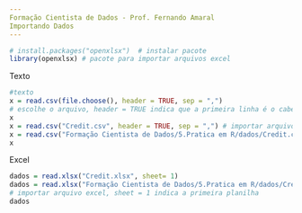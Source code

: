 ```yaml
---
Formação Cientista de Dados - Prof. Fernando Amaral
Importando Dados
---
```

```r
# install.packages("openxlsx")  # instalar pacote
library(openxlsx) # pacote para importar arquivos excel
```
Texto
```r
#texto
x = read.csv(file.choose(), header = TRUE, sep = ",")
# escolhe o arquivo, header = TRUE indica que a primeira linha é o cabeçalho, sep = "," indica que o separador é a vírgula
x
x = read.csv("Credit.csv", header = TRUE, sep = ",") # importar arquivo
x = read.csv("Formação Cientista de Dados/5.Pratica em R/dados/Credit.csv", header = TRUE, sep = ",")
x
```
Excel
```r
dados = read.xlsx("Credit.xlsx", sheet= 1)
dados = read.xlsx("Formação Cientista de Dados/5.Pratica em R/dados/Credit.xlsx",sheet= 1)
# importar arquivo excel, sheet = 1 indica a primeira planilha
dados
```


